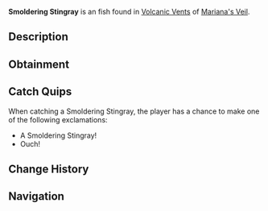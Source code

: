 {{FishInfobox
|image          = Smoldering Stingray.png
|rarity         = Unusual
|sea            = First Sea
|location       = [[Volcanic Vents]]
|sublocation    = 
|sources        = Fishing Rod
|radar_location = 
|xp             = 150
|weather        = 
|time           = Night
|season         = Spring
|bait           = Seaweed
|base_weight    = 17
|base_value     = 900
|weight_range   = 9
|base_chance    = 35
|base_resil     = 75
}}
'''Smoldering Stingray''' is an {{Rarity|Unusual}} fish found in [[Volcanic Vents]] of [[Mariana's Veil]].

== Description ==
{{Description|A broad stingray with glowing magma veins running along its wings.|Bestiary Entry}}

== Obtainment ==
{{Description|Prefers warm, still waters under the cover of night.|Bestiary Hint}}
{{Fish Availability|
Mariana's Veil/Volcanic Vents
|top_rods      = 
Krampus's Rod\408177.58\443983.93;
Magma Rod\394944.46\429589.45;
Plastic Rod\360673.69\392310.98;
Buddy Bond Rod\267929.03\403724.29;
Fast Rod\252910.63\469070.11;
Fischer's Rod\224057.26\415556.13;
Adventurer's Rod\222677.03\412996.24;
Astralhook Rod\227210.72\192752.4;
Ethereal Prism Rod\226028.46\166528.94;
Seraphic Rod\215627.38\167551.15;
No-Life Rod\210132.52\173938.03;
Rod Of The Forgotten Fang\201889.66\165712.85;
Challenger's Rod\193297.82\166742.6;
Trident Rod\182997.79\190801.34;
Rod Of The Depths\181294.56\156438.77;
Free Spirit Rod\180182.18\189531.67;
Rod Of The Exalted One\180015.04\158103.36;
Zeus Rod\175946.27\151966.17;
Verdant Shear Rod\172671.83\153232.91;
Blazebringer Rod\167332.06\146263.32;
Depthseeker Rod\157729.25\140707.34;
Avalanche Rod\142444.88\127951.84;
Volcanic Rod\137081.28\120192.75;
Training Rod\108171.79\231197.47;
Steady Rod\59773.71\47562.21
|recommended   = Ethereal Prism Rod
}}

== Catch Quips ==
When catching a Smoldering Stingray, the player has a chance to make one of the following exclamations:
* A Smoldering Stingray!
* Ouch!

== Change History ==
{{Change History|{{subst:Current Version}}}}

== Navigation ==
{{Fish Navbox|Volcanic Vents}}